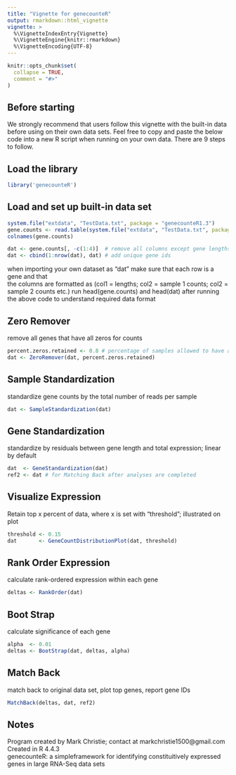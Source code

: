 ```yaml
---
title: "Vignette for genecounteR"
output: rmarkdown::html_vignette
vignette: >
  %\VignetteIndexEntry{Vignette}
  %\VignetteEngine{knitr::rmarkdown}
  %\VignetteEncoding{UTF-8}
---
```


```r
knitr::opts_chunk$set(
  collapse = TRUE,
  comment = "#>"
)
```


## Before starting

We strongly recommend that users follow this vignette with the built-in data before using on their own data sets. Feel free to copy and paste the below code into a new R script when running on your own data. There are 9 steps to follow.

## Load the library

```r
library('genecounteR')
```


## Load and set up built-in data set
```r
system.file("extdata", "TestData.txt", package = "genecounteR1.3")
gene.counts <- read.table(system.file("extdata", "TestData.txt", package = "genecounteR1.3"), sep="\t", header=T, row.names=1, check.names=F)
colnames(gene.counts)

dat <- gene.counts[, -c(1:4)]  # remove all columns except gene lengths and gene counts
dat <- cbind(1:nrow(dat), dat) # add unique gene ids
```

when importing your own dataset as "dat" make sure that each row is a gene and that  
the columns are formatted as (col1 = lengths; col2 = sample 1 counts; col2 = sample 2 counts etc.)
run head(gene.counts) and head(dat) after running the above code to understand required data format


## Zero Remover
remove all genes that have all zeros for counts
```r
percent.zeros.retained <- 0.8 # percentage of samples allowed to have a count of zero; applied for each gene (row) seperately
dat <- ZeroRemover(dat, percent.zeros.retained)
```

## Sample Standardization 
standardize gene counts by the total number of reads per sample
```r
dat <- SampleStandardization(dat)
```

## Gene Standardization 
standardize by residuals between gene length and total expression; linear by default
```r
dat  <- GeneStandardization(dat)
ref2 <- dat # for Matching Back after analyses are completed 
```

## Visualize Expression
Retain top x percent of data, where x is set with "threshold"; illustrated on plot
```r
threshold <- 0.15
dat       <- GeneCountDistributionPlot(dat, threshold) 
```

## Rank Order Expression
calculate rank-ordered expression within each gene
```r
deltas <- RankOrder(dat) 
```

## Boot Strap 
calculate significance of each gene
```r
alpha  <- 0.01
deltas <- BootStrap(dat, deltas, alpha)
```


## Match Back 
match back to original data set, plot top genes, report gene IDs
```r
MatchBack(deltas, dat, ref2)
```


## Notes
Program created by Mark Christie; contact at markchristie1500@gmail.com  
Created in R 4.4.3  
genecounteR: a simpleframework for identifying constituitively expressed genes in large RNA-Seq data sets
